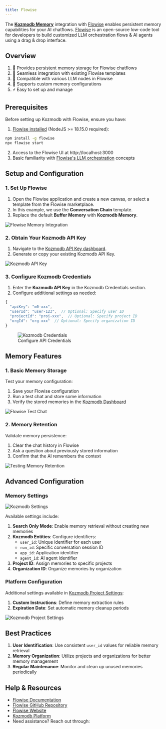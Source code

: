 ```yaml
---
title: Flowise
---
```


<Snippet file="paper-release.mdx" />

The [**Kozmodb Memory**](https://github.com/digitranslab/kozmodb) integration with [Flowise](https://github.com/FlowiseAI/Flowise) enables persistent memory capabilities for your AI chatflows. [Flowise](https://flowiseai.com/) is an open-source low-code tool for developers to build customized LLM orchestration flows & AI agents using a drag & drop interface.

## Overview

1. 🧠 Provides persistent memory storage for Flowise chatflows
2. 🔄 Seamless integration with existing Flowise templates
3. 🚀 Compatible with various LLM nodes in Flowise
4. 📝 Supports custom memory configurations
5. ⚡ Easy to set up and manage

## Prerequisites

Before setting up Kozmodb with Flowise, ensure you have:

1. [Flowise installed](https://github.com/FlowiseAI/Flowise#⚡quick-start) (NodeJS >= 18.15.0 required):
```bash
npm install -g flowise
npx flowise start
```

2. Access to the Flowise UI at http://localhost:3000
3. Basic familiarity with [Flowise's LLM orchestration](https://flowiseai.com/#features) concepts

## Setup and Configuration

### 1. Set Up Flowise

1. Open the Flowise application and create a new canvas, or select a template from the Flowise marketplace.
2. In this example, we use the **Conversation Chain** template.
3. Replace the default **Buffer Memory** with **Kozmodb Memory**.

![Flowise Memory Integration](https://raw.githubusercontent.com/FlowiseAI/FlowiseDocs/main/en/.gitbook/assets/kozmodb/flowise-flow.png)

### 2. Obtain Your Kozmodb API Key

1. Navigate to the [Kozmodb API Key dashboard](https://app.kozmodb.ai/dashboard/api-keys).
2. Generate or copy your existing Kozmodb API Key.

![Kozmodb API Key](https://raw.githubusercontent.com/FlowiseAI/FlowiseDocs/main/en/.gitbook/assets/kozmodb/api-key.png)

### 3. Configure Kozmodb Credentials

1. Enter the **Kozmodb API Key** in the Kozmodb Credentials section.
2. Configure additional settings as needed:

```typescript
{
  "apiKey": "m0-xxx",
  "userId": "user-123",  // Optional: Specify user ID
  "projectId": "proj-xxx",  // Optional: Specify project ID
  "orgId": "org-xxx"  // Optional: Specify organization ID
}
```

<figure>
  <img src="https://raw.githubusercontent.com/FlowiseAI/FlowiseDocs/main/en/.gitbook/assets/kozmodb/creds.png" alt="Kozmodb Credentials" />
  <figcaption>Configure API Credentials</figcaption>
</figure>

## Memory Features

### 1. Basic Memory Storage

Test your memory configuration:

1. Save your Flowise configuration
2. Run a test chat and store some information
3. Verify the stored memories in the [Kozmodb Dashboard](https://app.kozmodb.ai/dashboard/requests)

![Flowise Test Chat](https://raw.githubusercontent.com/FlowiseAI/FlowiseDocs/main/en/.gitbook/assets/kozmodb/flowise-chat-1.png)

### 2. Memory Retention

Validate memory persistence:

1. Clear the chat history in Flowise
2. Ask a question about previously stored information
3. Confirm that the AI remembers the context

![Testing Memory Retention](https://raw.githubusercontent.com/FlowiseAI/FlowiseDocs/main/en/.gitbook/assets/kozmodb/flowise-chat-2.png)

## Advanced Configuration

### Memory Settings

![Kozmodb Settings](https://raw.githubusercontent.com/FlowiseAI/FlowiseDocs/main/en/.gitbook/assets/kozmodb/settings.png)

Available settings include:

1. **Search Only Mode**: Enable memory retrieval without creating new memories
2. **Kozmodb Entities**: Configure identifiers:
   - `user_id`: Unique identifier for each user
   - `run_id`: Specific conversation session ID
   - `app_id`: Application identifier
   - `agent_id`: AI agent identifier
3. **Project ID**: Assign memories to specific projects
4. **Organization ID**: Organize memories by organization

### Platform Configuration

Additional settings available in [Kozmodb Project Settings](https://app.kozmodb.ai/dashboard/project-settings):

1. **Custom Instructions**: Define memory extraction rules
2. **Expiration Date**: Set automatic memory cleanup periods

![Kozmodb Project Settings](https://raw.githubusercontent.com/FlowiseAI/FlowiseDocs/main/en/.gitbook/assets/kozmodb/kozmodb-settings.png)

## Best Practices

1. **User Identification**: Use consistent `user_id` values for reliable memory retrieval
2. **Memory Organization**: Utilize projects and organizations for better memory management
3. **Regular Maintenance**: Monitor and clean up unused memories periodically

## Help & Resources

- [Flowise Documentation](https://flowiseai.com/docs)
- [Flowise GitHub Repository](https://github.com/FlowiseAI/Flowise)
- [Flowise Website](https://flowiseai.com/)
- [Kozmodb Platform](https://app.kozmodb.ai/)
- Need assistance? Reach out through:

<Snippet file="get-help.mdx" /> 